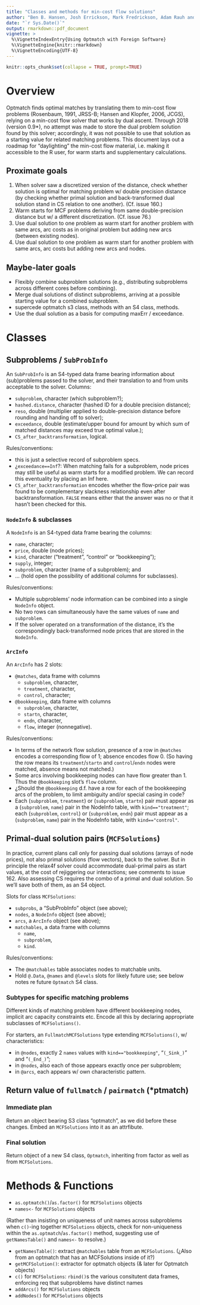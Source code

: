 ```yaml
---
title: "Classes and methods for min-cost flow solutions"
author: "Ben B. Hansen, Josh Errickson, Mark Fredrickson, Adam Rauh and Peter Solenberger"
date: "`r Sys.Date()`"
output: rmarkdown::pdf_document
vignette: >
  %\VignetteIndexEntry{Using Optmatch with Foreign Software}
  %\VignetteEngine{knitr::rmarkdown}
  %\VignetteEncoding{UTF-8}
---
```


```r
knitr::opts_chunk$set(collapse = TRUE, prompt=TRUE)
```

# Overview

Optmatch finds optimal matches by translating them to min-cost flow problems (Rosenbaum, 1991, JRSS-B; Hansen and Klopfer, 2006, JCGS), relying on a min-cost flow solver that works by dual ascent.  Through 2018 (version 0.9*), no attempt was made to store the dual problem solution found by this solver; accordingly, it was not possible to use that solution as a starting value for related matching problems.  This document lays out a roadmap for "daylighting" the min-cost flow material, i.e. making it accessible to the R user, for warm starts and supplementary calculations.

## Proximate goals

1.  When solver saw a discretized version of the distance, check whether solution is optimal for matching problem w/ double precision distance (by checking whether primal solution and back-transformed dual solution stand in CS relation to one another). (Cf. issue 160.)
2. Warm starts for MCF problems deriving from same double-precision distance but w/ a different discretization. (Cf. issue 76.)
3. Use dual solution to one problem as warm start for another problem with same arcs, arc costs as in original problem but adding new arcs (between existing nodes).
4. Use dual solution to one problem as warm start for another problem with same arcs, arc costs but adding new arcs and nodes.



## Maybe-later goals

- Flexibly combine subproblem solutions (e.g., distributing subproblems across different cores before combining).
- Merge dual solutions of distinct subproblems, arriving at a possible starting value for a combined subproblem.
- supercede optmatch s3 class, methods with an S4 class, methods.
- Use the dual solution as a basis for computing maxErr / exceedance.

# Classes

## Subproblems / `SubProbInfo`

An `SubProbInfo` is an S4-typed data frame bearing information about (sub)problems passed to the solver, and their translation to and from units acceptable to the solver. Columns:

- `subproblem`, character (which subproblem?); 
- `hashed.distance`, character (hashed ID for a double precision distance); 
- `reso`, double  (multiplier applied to double-precision distance before rounding and handing off to solver); 
-  `exceedance`, double (estimate/upper bound for amount by which sum of matched distances may exceed true optimal value.); 
-  `CS_after_backtransformation`, logical.

Rules/conventions:

- this is just a selective record of subproblem specs. 
- ¿`exceedance==Inf`?:  When matching fails for a subproblem, node prices may still be useful as warm starts for a modified problem.  We can record this eventuality by placing an Inf here. 
- `CS_after_backtransformation` encodes whether the flow-price pair was found to be complementary slackness relationship even after backtransformation.  `FALSE` means either that the answer was no or that it hasn't been checked for this. 

### `NodeInfo` & subclasses

A `NodeInfo` is an S4-typed data frame bearing the columns:

- `name`, character;
- `price`, double (node prices);
- `kind`, character ("treatment", "control" or "bookkeeping");
- `supply`, integer; 
- `subproblem`, character (name of a subproblem); and
- ... (hold open the possibility of additional columns for subclasses).

Rules/conventions:

-  Multiple subproblems' node information can be combined into a single `NodeInfo` object.
- No two rows can simultaneously have the same values of `name` and `subproblem`.
- If the solver operated on a transformation of the distance, it's the correspondingly back-transformed node prices that are stored in the `NodeInfo`. 

### `ArcInfo`

An `ArcInfo` has 2 slots:

- `@matches`, data frame with columns
    + `subproblem`, character,
    + `treatment`, character,
    + `control`, character; 
- `@bookkeeping`, data frame with columns
    + `subproblem`, character,
    + `startn`, character,
    + `endn`, character,
    + `flow`, integer (nonnegative). 

Rules/conventions:

- In terms of the network flow solution, presence of a row in `@matches` encodes a corresponding flow of 1; absence encodes flow 0.  (So having the row means its `treatment`/`startn` and `control`/`endn` nodes were matched, absence means not matched.)
- Some arcs involving bookkeeping nodes can have flow greater than 1. Thus the `@bookkeeping` slot's `flow` column.
- ¿Should the `@bookkeeping` d.f. have a row for each of the bookkeeping arcs of the problem, to limit ambiguity and/or special casing in code?
- Each (`subproblem`, `treatment`) or (`subproblem`, `startn`) pair must appear as a (`subproblem`, `name`) pair in the NodeInfo table, with `kind=="treatment"`; each (`subproblem`, `control`) or (`subproblem`, `endn`) pair must appear as a (`subproblem`, `name`) pair in the NodeInfo table, with `kind=="control"`. 



## Primal-dual solution pairs (`MCFSolutions`)

In practice, current plans call only for passing dual solutions
(arrays of node prices), not also primal solutions (flow vectors),
back to the solver.  But in principle the relax4f solver could
accommodate dual-primal pairs as start values, at the cost of rejiggering our
interactions; see comments to issue 162.  Also assessing CS requires the combo
of a primal and dual solution.   So we'll save both of them, as an S4 object.

Slots for class `MCFSolutions`:

- `subprobs`, a "SubProbInfo" object (see above); 
- `nodes`, a `NodeInfo` object (see above);
- `arcs`, a `ArcInfo` object (see above);
- `matchables`, a data frame with columns
    + `name`,
    + `subproblem`,
    + `kind`.

Rules/conventions:

- The `@matchables` table associates nodes to matchable units.
- Hold `@.Data`, `@names` and `@levels` slots for likely future use;
  see below notes re future `Optmatch` S4 class.



### Subtypes for specific matching problems

Different kinds of matching problem have different bookkeeping nodes, implicit arc capacity constraints etc. Encode all this by declaring appropriate subclasses of `MCFSolutions()`. 

For starters,  an `FullmatchMCFSolutions` type extending `MCFSolutions()`, w/ characteristics:

- in `@nodes`, exactly 2 `names` values with  `kind=="bookkeeping"`, "`(_Sink_)`" and "`(_End_)`";
- in `@nodes`, also each of those appears exactly once per subproblem;
- in `@arcs`, each appears w/ own characteristic pattern.

## Return value of `fullmatch` / `pairmatch` (*ptmatch)

### Immediate plan

Return an object bearing S3 class "optmatch", as we did before these changes.
Embed an `MCFSolutions` into it as an attrfibute.

### Final solution

Return object of a new S4 class, `Optmatch`, inheriting from factor as well as from `MCFSolutions`. 

# Methods & Functions

- `as.optmatch()`/`as.factor()` for `MCFSolutions` objects
- `names<-` for `MCFSolutions` objects

(Rather than insisting on uniqueness of unit names across subproblems when `c()`-ing together `MCFSolutions` objects, check for non-uniqueness within the `as.optmatch`/`as.factor()` method, suggesting use of `getNamesTable()` and `names<-` to resolve.) 

- `getNamesTable()`: extract `@matchables` table from an `MCFSolutions`.  (¿Also from an optmatch that has an MCFSolutions inside of it?)
- `getMCFSolution()`: extractor for optmatch objects (& later for Optmatch objects)
- `c()` for `MCFSolutions`: `rbind()`s the various consitutent data frames, enforcing req that subproblems have distinct names
- `addArcs()` for `MCFSolutions` objects
- `addNodes()` for `MCFSolutions` objects

